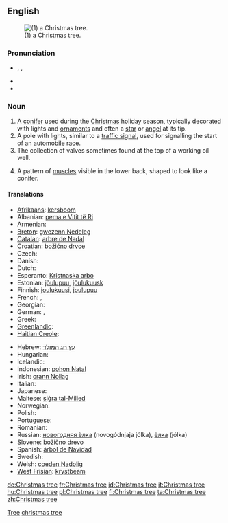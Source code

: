 ==English==
{{wikipedia}}
[[File:ArbolNavidad.jpg|thumb|(1) a Christmas tree.]]

===Pronunciation===
* {{enPR|krĭsʹməstrē}}, {{IPA|/ˈkrɪsməs triː/}}, {{SAMPA|/"krIsm@stri:/}}
* {{audio|En-ca-christmastree.ogg|Audio (CA)}}
* {{audio|En-Christmas tree.ogg|Audio}}

===Noun===
{{en-noun|sg=[[Christmas]] [[tree]]}}

# A [[conifer]] used during the [[Christmas]] holiday season, typically decorated with lights and [[ornament]]s and often a [[star]] or [[angel]] at its tip.
# A pole with lights, similar to a [[traffic signal]], used for signalling the start of an [[automobile]] [[race]].
# The collection of valves sometimes found at the top of a working oil well.
# {{bodybuilding}} A pattern of [[muscle]]s visible in the lower back, shaped to look like a conifer.

====Translations====
{{trans-top|a tree used during the Christmas holiday season}}
* [[Afrikaans]]: [[kersboom]]
* Albanian: [[pema e Vitit të Ri]]
* Armenian: {{t-|hy|տոնածառ|tr=tonaçaṙ}}
* [[Breton]]: [[gwezenn Nedeleg]] {{f}}
* [[Catalan]]: [[arbre de Nadal]]
* Croatian: [[božićno drvce]]
* Czech: {{t-|cs|vánoční stromeček|m}}
* Danish: {{t|da|juletræ|n}}
* Dutch: {{t+|nl|kerstboom|m}}
* Esperanto: [[Kristnaska arbo]]
* Estonian: [[jõulupuu]], [[jõulukuusk]]
* Finnish: [[joulukuusi]], [[joulupuu]]
* French: {{t+|fr|arbre de Noël|m}}, {{t+|fr|sapin de Noël|m}}
* Georgian: {{t+|ka|საშობაო ნაძვის ხე|tr=sašobao najvis xe|sc=Geor|xs=Georgian}}
* German: {{t+|de|Weihnachtsbaum|m}}, {{t-|de|Christbaum|m}}
* Greek: {{t|el|δένδρο των Χριστουγέννων|n|tr=dhendron ton Khristuyénnon}}
* [[Greenlandic]]: {{t-|kl|orpik|xs=Greenlandic}}
* [[Haitian Creole]]: {{tø|ht|abdenwel|xs=Haitian Creole}}
{{trans-mid}}
* Hebrew: [[עץ חג המולד]]
* Hungarian: {{t+|hu|karácsonyfa}}
* Icelandic: {{t+|is|jólatré|n}}
* Indonesian: [[pohon Natal]]
* Irish: [[crann Nollag]]
* Italian: {{t+|it|albero di Natale|m}}
* Japanese: {{t+|ja|クリスマスツリー}}
* Maltese: [[siġra tal-Milied]]
* Norwegian: {{t|no|juletre|n}}
* Polish: {{t+|pl|choinka|f}}
* Portuguese: {{t+|pt|árvore de Natal|f}}
* Romanian: {{t+|ro|pom de Crăciun}}
* Russian: [[новогодняя ёлка]] (novogódnjaja jólka), [[ёлка]] (jólka)
* Slovene: [[božično drevo]] {{n}}
* Spanish: [[árbol de Navidad]] {{m}}
* Swedish: {{t+|sv|julgran}}
* Welsh: [[coeden Nadolig]]
* [[West Frisian]]: [[krystbeam]]
{{trans-bottom}}

{{trans-top|a pole with lights}}
{{trans-mid}}
{{trans-bottom}}

{{trans-top|the collection of valves}}
{{trans-mid}}
{{trans-bottom}}

{{trans-top|pattern of muscles}}
{{trans-mid}}
{{trans-bottom}}

[[Category:Christmas|Tree]]
[[Category:Trees|christmas tree]]

[[de:Christmas tree]]
[[fr:Christmas tree]]
[[id:Christmas tree]]
[[it:Christmas tree]]
[[hu:Christmas tree]]
[[pl:Christmas tree]]
[[fi:Christmas tree]]
[[ta:Christmas tree]]
[[zh:Christmas tree]]